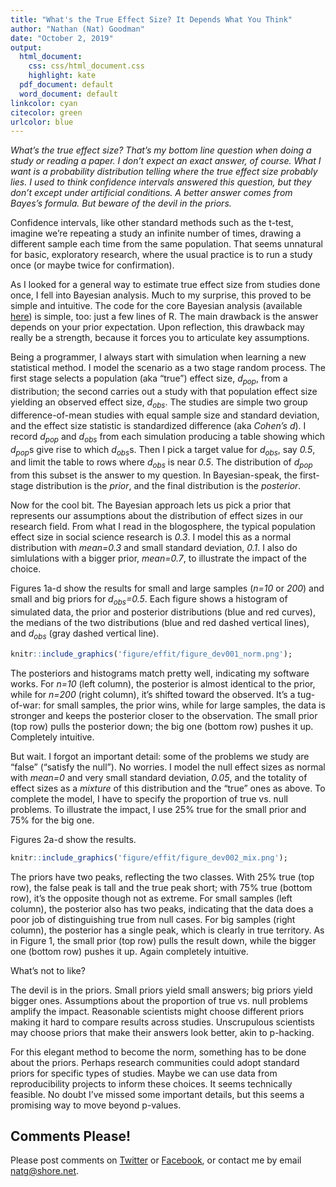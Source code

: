 ```yaml
---
title: "What's the True Effect Size? It Depends What You Think"
author: "Nathan (Nat) Goodman"
date: "October 2, 2019"
output:
  html_document:
    css: css/html_document.css
    highlight: kate
  pdf_document: default
  word_document: default
linkcolor: cyan
citecolor: green
urlcolor: blue
---
```


*What's the true effect size? That's my bottom line question when doing a study or reading a paper. I don't expect an exact answer, of course. What I want is a probability distribution telling where the true effect size probably lies. I used to think confidence intervals answered this question, but they don't except under artificial conditions. A better answer comes from Bayes's formula. But beware of the devil in the priors.*

Confidence intervals, like other standard methods such as the t-test, imagine we're repeating a study an infinite number of times, drawing a different sample each time from the same population. That seems unnatural for basic, exploratory research, where the usual practice is to run a study once (or maybe twice for confirmation). 

As I looked for a general way to estimate true effect size from studies done once, I fell into Bayesian analysis. Much to my surprise, this proved to be simple and intuitive. The code for the core Bayesian analysis (available [here](https://natgoodman.github.io/bayez/baysx.stable.html)) is simple, too: just a few lines of R. The main drawback is the answer depends on your prior expectation. Upon reflection, this drawback may really be a strength, because it forces you to articulate key assumptions.

Being a programmer, I always start with simulation when learning a new statistical method. I model the scenario as a two stage random process. The first stage selects a population (aka "true") effect size, *d~pop~*, from a distribution; the second carries out a study with that population effect size yielding an observed effect size, *d~obs~*. The studies are simple two group difference-of-mean studies with equal sample size and standard deviation, and the effect size statistic is standardized difference (aka *Cohen’s d*). I record *d~pop~* and *d~obs~* from each simulation producing a table showing which *d~pop~*s give rise to which *d~obs~*s. Then I pick a target value for *d~obs~*, say *0.5*, and limit the table to rows where *d~obs~* is near *0.5*. The distribution of *d~pop~* from this subset is the answer to my question. In Bayesian-speak, the first-stage distribution is the *prior*, and the final distribution is the *posterior*.

Now for the cool bit. The Bayesian approach lets us pick a prior that represents our assumptions about the distribution of effect sizes in our research field. From what I read in the blogosphere, the typical population effect size in social science research is *0.3*. I model this as a normal distribution with *mean=0.3* and small standard deviation, *0.1*. I also do simlulations with a bigger prior, *mean=0.7*, to illustrate the impact of the choice.

Figures 1a-d show the results for small and large samples (*n=10* or *200*) and small and big priors for *d~obs~=0.5*. Each figure shows a histogram of simulated data, the prior and posterior distributions (blue and red curves), the medians of the two distributions (blue and red dashed vertical lines), and *d~obs~* (gray dashed vertical line).

```r
knitr::include_graphics('figure/effit/figure_dev001_norm.png');
```

The posteriors and histograms match pretty well, indicating my software works. For *n=10* (left column), the posterior is almost identical to the prior, while for *n=200* (right column), it's shifted toward the observed. It's a tug-of-war: for small samples, the prior wins, while for large samples, the data is stronger and keeps the posterior closer to the observation. The small prior (top row) pulls the posterior down; the big one (bottom row) pushes it up. Completely intuitive.

But wait. I forgot an important detail: some of the problems we study are "false" ("satisfy the null"). No worries. I model the null effect sizes as normal with *mean=0* and very small standard deviation, *0.05*, and the totality of effect sizes as a *mixture* of this distribution and the "true" ones as above. To complete the model, I have to specify the proportion of true vs. null problems. To illustrate the impact, I use 25% true for the small prior and 75% for the big one.

Figures 2a-d show the results. 

```r
knitr::include_graphics('figure/effit/figure_dev002_mix.png');
```

The priors have two peaks, reflecting the two classes. With 25% true (top row), the false peak is tall and the true peak short; with 75% true (bottom row), it's the opposite though not as extreme. For small samples (left column), the posterior also has two peaks, indicating that the data does a poor job of distinguishing true from null cases. For big samples (right column), the posterior has a single peak, which is clearly in true territory. As in Figure 1, the small prior (top row) pulls the result down, while the bigger one (bottom row) pushes it up. Again completely intuitive.

What's not to like?

The devil is in the priors. Small priors yield small answers; big priors yield bigger ones. Assumptions about the proportion of true vs. null problems amplify the impact. Reasonable scientists might choose different priors making it hard to compare results across studies. Unscrupulous scientists may choose priors that make their answers look better, akin to p-hacking. 

For this elegant method to become the norm, something has to be done about the priors. Perhaps research communities could adopt standard priors for specific types of studies. Maybe we can use data from reproducibility projects to inform these choices. It seems technically feasible. No doubt I've missed some important details, but this seems a promising way to move beyond p-values.

## Comments Please!

Please post comments on [Twitter](https://twitter.com/gnatgoodman) or [Facebook](https://www.facebook.com/nathan.goodman.3367), or contact me by email [natg@shore.net](mailto:natg@shore.net).
